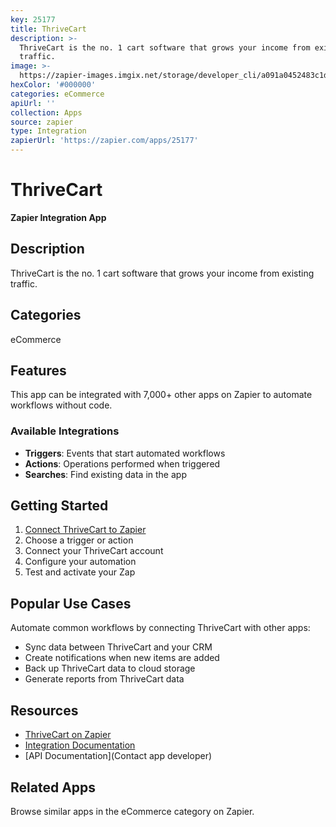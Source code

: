 ```yaml
---
key: 25177
title: ThriveCart
description: >-
  ThriveCart is the no. 1 cart software that grows your income from existing
  traffic.
image: >-
  https://zapier-images.imgix.net/storage/developer_cli/a091a0452483c1dd27c78693e2517685.png?auto=format%2Ccompress&ixlib=python-3.0.0&q=50
hexColor: '#000000'
categories: eCommerce
apiUrl: ''
collection: Apps
source: zapier
type: Integration
zapierUrl: 'https://zapier.com/apps/25177'
---
```

# ThriveCart

**Zapier Integration App**

## Description

ThriveCart is the no. 1 cart software that grows your income from existing traffic.

## Categories

eCommerce

## Features

This app can be integrated with 7,000+ other apps on Zapier to automate workflows without code.

### Available Integrations

- **Triggers**: Events that start automated workflows
- **Actions**: Operations performed when triggered
- **Searches**: Find existing data in the app

## Getting Started

1. [Connect ThriveCart to Zapier](https://zapier.com/apps/25177)
2. Choose a trigger or action
3. Connect your ThriveCart account
4. Configure your automation
5. Test and activate your Zap

## Popular Use Cases

Automate common workflows by connecting ThriveCart with other apps:

- Sync data between ThriveCart and your CRM
- Create notifications when new items are added
- Back up ThriveCart data to cloud storage
- Generate reports from ThriveCart data

## Resources

- [ThriveCart on Zapier](https://zapier.com/apps/25177)
- [Integration Documentation](https://zapier.com/apps/25177/integrations)
- [API Documentation](Contact app developer)

## Related Apps

Browse similar apps in the eCommerce category on Zapier.
